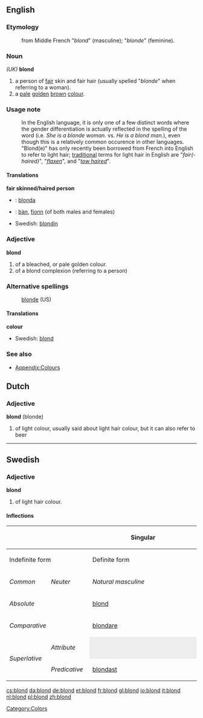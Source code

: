 ==English==

===Etymology===
: from Middle French "''blond''" (masculine); "''blonde''" (feminine).

===Noun===
''(UK)'' '''blond'''
#a person of [[fair]] skin and fair hair (usually spelled "''blonde''" when referring to a woman).
#a [[pale]] [[golden]] [[brown]] [[colour]].

===Usage note===
: In the English language, it is only one of a few distinct words where the gender differentiation is actually reflected in the spelling of the word (i.e. ''She is a blonde woman.'' vs. ''He is a blond man.''), even though this is a relatively common occurence in other languages. "Blond(e)" has only recently been borrowed from French into English to refer to light hair; [[traditional]] terms for light hair in English are "''fair(-haired)''", "''[[flaxen]]''", and "''[[tow haired]]''".

====Translations====
'''fair skinned/haired person'''
{{top}}
* {{io}}: [[blonda]]
{{mid}}
*{{gd}}: [[bàn]], [[fionn]] (of both males and females)
*Swedish: [[blondin]]
{{bottom}}

===Adjective===
'''blond'''
#of a bleached, or pale golden colour.
#of a blond complexion (referring to a person)

===Alternative spellings===
:[[blonde]] (US)

====Translations====
'''colour'''
{{top}}
*Swedish: [[blond#Swedish|blond]]
{{mid}}
{{bottom}}

===See also===
*[[Wiktionary_Appendix:Colours|Appendix:Colours]]

[[Category:Colors]]

==Dutch==
===Adjective===
'''blond''' (blonde)
# of light colour, usually said about light hair colour, but it can also refer to beer

----
==Swedish==
===Adjective===
'''blond'''
# of light hair colour.

====Inflections====
{| border=1 cellspacing=0 
|- bgcolor="#FFFFF0" align=center
! rowspan=3 colspan=2 |
! colspan=4 width=400 | Singular
! rowspan=3 width=100 | Plural
|- bgcolor="#FFFFF0" align=center
! colspan=2 width=200 | Indefinite form
! colspan=2 width=200 | Definite form
|- bgcolor="#FFFFF0" align=center
| width=100 | ''Common''
| width=100 | ''Neuter''
| width=100 | ''Natural masculine''
| width=100 | ''Other''
|- align=center
| bgcolor="#FFFFF0" colspan=2 width=120 | ''Absolute''
| [[blond]]
| [[blont]]
| [[blonde]]
| [[blonda]]
| [[blonda]]
|- align=center
| bgcolor="#FFFFF0" colspan=2 | ''Comparative''
| colspan=7 | [[blondare]]
|- align=center
| bgcolor="#FFFFF0" rowspan=2 width=60 | ''Superlative''
| bgcolor="#FFFFF0" width=60 | ''Attribute''
| colspan=2 style="background:#eeeeee" |  
| [[blondaste]]
| [[blondaste]]
| [[blondaste]]
|- align=center 
| bgcolor="#FFFFF0" width=60 | ''Predicative''
| colspan=5 | [[blondast]]
|}

[[cs:blond]]
[[da:blond]]
[[de:blond]]
[[et:blond]]
[[fr:blond]]
[[gl:blond]]
[[io:blond]]
[[it:blond]]
[[nl:blond]]
[[pl:blond]]
[[zh:blond]]